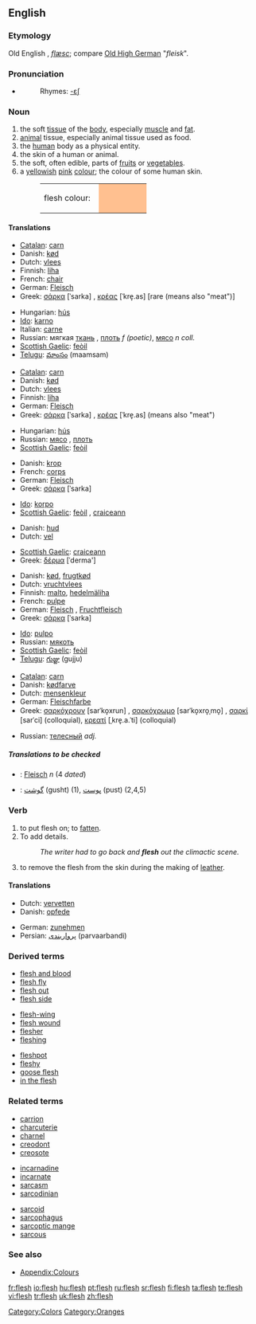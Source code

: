 {{wikipedia}}
==English==

===Etymology===
Old English ''{{Latinx|flǣsc}}'', ''[[flæsc]]''; compare [[Old_High_German|Old High German]] "''fleisk''".

===Pronunciation===
*{{audio|en-us-flesh.ogg|Audio (US)}}
*:Rhymes: [[Rhymes:English:-ɛʃ|-ɛʃ]]

===Noun===
{{en-noun|-}}

# the soft [[tissue]] of the [[body]], especially [[muscle]] and [[fat]].
# [[animal]] tissue, especially animal tissue used as food.
# the [[human]] body as a physical entity.
# the skin of a human or animal.
# the soft, often edible, parts of [[fruit]]s or [[vegetable]]s.
# a [[yellow]]ish [[pink]] [[colour]]; the colour of some human skin.
#:<table><tr><td>flesh colour: &nbsp;</td><td bgcolor="#FFC090" width="80">&nbsp; </td></tr></table>

====Translations====
{{trans-top|body tissue}}
*[[Catalan]]: [[carn]] {{f}}
*Danish: [[kød]]
*Dutch: [[vlees]] {{n}}
*Finnish: [[liha]]
*French: [[chair]]
*German: [[Fleisch]] {{n}}
*Greek: [[σάρκα]] [ˈsarka] {{f}}, [[κρέας]] [ˈkre̞.as] {{n}} [rare (means also "meat")]
{{trans-mid}}
*Hungarian: [[hús]]
*[[Ido]]: [[karno]]
*Italian: [[carne]]
*Russian: мягкая [[ткань]] {{f}}, [[плоть]] ''f (poetic)'', [[мясо]] ''n coll.''
*[[Scottish Gaelic]]: [[feòil]] {{f}}
*[[Telugu]]: [[మాంసం]] (maamsam)
{{trans-bottom}}

{{trans-top|animal tissue}}
*[[Catalan]]: [[carn]] {{f}}
*Danish: [[kød]]
*Dutch: [[vlees]] {{n}}
*Finnish: [[liha]]
*German: [[Fleisch]] {{n}}
*Greek: [[σάρκα]] [ˈsarka] {{f}}, [[κρέας]] [ˈkre̞.as] {{n}} (means also "meat")
{{trans-mid}}
*Hungarian: [[hús]]
*Russian: [[мясо]] {{n}}, [[плоть]] {{f}}
*[[Scottish Gaelic]]: [[feòil]] {{f}}
{{trans-bottom}}

{{trans-top|human body enity}}
*Danish: [[krop]]
*French: [[corps]]
*German: [[Fleisch]] {{n}}
*Greek: [[σάρκα]] [ˈsarka] {{f}}
{{trans-mid}}
*[[Ido]]: [[korpo]]
*[[Scottish Gaelic]]: [[feòil]] {{f}}, [[craiceann]] {{m}}
{{trans-bottom}}

{{trans-top|skin}}
*Danish: [[hud]]
*Dutch: [[vel]] {{n}}
{{trans-mid}}
*[[Scottish Gaelic]]: [[craiceann]] {{m}}
*Greek: [[δέρμα]] [ˈderma'] {{n}}
{{trans-bottom}}

{{trans-top|edible part of fruit/vegetable}}
*Danish: [[kød]], [[frugtkød]]
*Dutch: [[vruchtvlees]] {{n}}
*Finnish: [[malto]], [[hedelmäliha]]
*French: [[pulpe]]
*German: [[Fleisch]] {{n}}, [[Fruchtfleisch]] {{n}}
*Greek: [[σάρκα]] [ˈsarka] {{f}}
{{trans-mid}}
*[[Ido]]: [[pulpo]]
*Russian: [[мякоть]] {{f}}
*[[Scottish Gaelic]]: [[feòil]] {{f}}
*[[Telugu]]: [[గుజ్జు]] (gujju)
{{trans-bottom}}

{{trans-top|colour}}
*[[Catalan]]: [[carn]] {{f}}
*Danish: [[kødfarve]]
*Dutch: [[mensenkleur]] {{f}}
*German: [[Fleischfarbe]] {{f}}
*Greek: [[σαρκόχρουν]] [sarˈko̞xrun] {{n}}, [[σαρκόχρωμο]] [sarˈko̞xro̞ˌmo̞] {{n}}, [[σαρκί]] [sarˈci] {{n}} (colloquial), [[κρεατί]] [ˌkre̞.a.ˈti] {{n}} (colloquial)
{{trans-mid}}
*Russian: [[телесный]] ''adj.''
{{trans-bottom}}

=====Translations to be checked=====
{{checktrans}}
<!--Remove this section once all of the translations below have been moved into the tables above.-->
*{{ttbc|German}}: [[Fleisch]] ''n'' (4 ''dated'')
*{{ttbc|Persian}}: [[گوشت]] (gusht) (1), [[پوست]] (pust) (2,4,5)

===Verb===
{{en-verb|fleshes|fleshing|fleshed|fleshed}}

# to put flesh on; to [[fatten]].
# To add details.
#:''The writer had to go back and '''flesh''' out the climactic scene.''
# to remove the flesh from the skin during the making of [[leather]].

====Translations====
{{trans-top|to put flesh on}}
*Dutch: [[vervetten]]
*Danish: [[opfede]]
{{trans-mid}}
*German: [[zunehmen]]
*Persian: [[پرواربندی]] (parvaarbandi)
{{trans-bottom}}

===Derived terms===
{{top3}}
*[[flesh and blood]]
*[[flesh fly]]
*[[flesh out]]
*[[flesh side]]
{{mid3}}
*[[flesh-wing]]
*[[flesh wound]]
*[[flesher]]
*[[fleshing]]
{{mid3}}
*[[fleshpot]]
*[[fleshy]]
*[[goose flesh]]
*[[in the flesh]]
{{bottom}}

===Related terms===
{{top3}}
*[[carrion]]
*[[charcuterie]]
*[[charnel]]
*[[creodont]]
*[[creosote]]
{{mid3}}
*[[incarnadine]]
*[[incarnate]]
*[[sarcasm]]
*[[sarcodinian]]
{{mid3}}
*[[sarcoid]]
*[[sarcophagus]]
*[[sarcoptic mange]]
*[[sarcous]]
{{bottom}}

===See also===
*[[Wiktionary_Appendix:Colours|Appendix:Colours]]

[[Category:Colors]]
[[Category:Oranges]]

[[fr:flesh]]
[[io:flesh]]
[[hu:flesh]]
[[pt:flesh]]
[[ru:flesh]]
[[sr:flesh]]
[[fi:flesh]]
[[ta:flesh]]
[[te:flesh]]
[[vi:flesh]]
[[tr:flesh]]
[[uk:flesh]]
[[zh:flesh]]